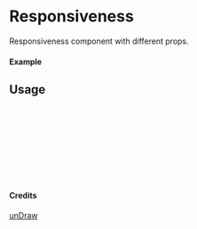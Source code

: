 
<Meta of={Responsiveness} title="unDraw/Responsiveness" />

# Responsiveness

Responsiveness component with different props.

#### Example

<Canvas of={Responsiveness.Primary} />

## Usage

```ts
import { Responsiveness } from "yadl-ui";

const Example = () => {
  return (
      <Responsiveness />
  );
};

export default Example;
```

#### Credits
[unDraw](https://undraw.co/illustrations)
